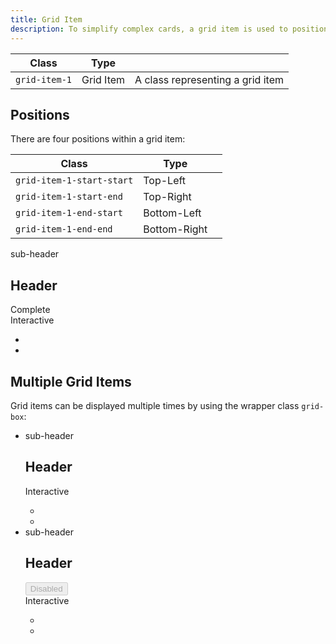 ```yaml
---
title: Grid Item
description: To simplify complex cards, a grid item is used to position elements.
---
```


| Class         | Type      |                                  |
| ------------- | --------- | -------------------------------- |
| `grid-item-1` | Grid Item | A class representing a grid item |

## Positions

There are four positions within a grid item:

| Class                     | Type         |     |
| ------------------------- | ------------ | --- |
| `grid-item-1-start-start` | Top-Left     |     |
| `grid-item-1-start-end`   | Top-Right    |     |
| `grid-item-1-end-start`   | Bottom-Left  |     |
| `grid-item-1-end-end`     | Bottom-Right |     |

<Preview>
  <div class="card u-margin-auto">
    <div class="grid-item-1">
        <div class="grid-item-1-start-start">
            <div class="eyebrow-heading-3">sub-header</div>
            <h2 class="heading-level-6 u-margin-block-start-8">Header</h2>
        </div>
        <div class="grid-item-1-start-end">
            <div class="status is-complete">
                <span class="status-icon">
                </span>
                <span class="text">Complete</span>
            </div>
        </div>
        <div class="grid-item-1-end-start">
            <div class="u-flex u-gap-16 u-flex-wrap">
                <div class="tag">
                    <span class="icon-duplicate" aria-hidden="true"></span>
                    <span class="text">Interactive</span>
                </div>
            </div>
        </div>
        <div class="grid-item-1-end-end">
            <ul class="icons u-flex u-gap-8">
                <li><span class="icon-lock-closed" aria-hidden="true" aria-label="Secure [OR] unsecure"></span></li>
                <li><span class="icon-shield-check" aria-hidden="true" aria-label="Safe [OR] unsafe"></span></li>
            </ul>
        </div>
    </div>

</div>

</Preview>

## Multiple Grid Items

Grid items can be displayed multiple times by using the wrapper class `grid-box`:

<Preview>
<ul class="grid-box u-margin-auto" style="--grid-gap:2rem; --grid-item-size:18rem;">
    <li>
        <div class="card">
            <div class="grid-item-1">
                <div class="grid-item-1-start-start">
                    <div class="eyebrow-heading-3">sub-header</div>
                    <h2 class="heading-level-6 u-margin-block-start-8">Header</h2>
                </div>
                <div class="grid-item-1-end-start">
                    <div class="u-flex u-gap-16 u-flex-wrap">
                        <div class="tag">
                            <span class="icon-duplicate" aria-hidden="true"></span>
                            <span class="text">Interactive</span>
                        </div>
                    </div>
                </div>
                <div class="grid-item-1-end-end">
                    <ul class="icons u-flex u-gap-8">
                        <li><span class="icon-lock-closed" aria-hidden="true" aria-label="Secure [OR] unsecure"></span></li>
                        <li><span class="icon-shield-check" aria-hidden="true" aria-label="Safe [OR] unsafe"></span></li>
                    </ul>
                </div>
            </div>
        </div>
    </li>
    <li>
        <div class="card">
            <div class="grid-item-1">
                <div class="grid-item-1-start-start">
                    <div class="eyebrow-heading-3">sub-header</div>
                    <h2 class="heading-level-6 u-margin-block-start-8">Header</h2>
                </div>
                <div class="grid-item-1-start-end">
                    <div class="status">
                        <button class="tag" disabled>
                            <span class="text">Disabled</span>
                        </button>
                    </div>
                </div>
                <div class="grid-item-1-end-start">
                    <div class="u-flex u-gap-16 u-flex-wrap">
                        <div class="tag">
                            <span class="icon-duplicate" aria-hidden="true"></span>
                            <span class="text">Interactive</span>
                        </div>
                    </div>
                </div>
                <div class="grid-item-1-end-end">
                    <ul class="icons u-flex u-gap-8">
                        <li><span class="icon-lock-closed u-opacity-0-2" aria-hidden="true" aria-label="Secure [OR] unsecure"></span></li>
                        <li><span class="icon-shield-check u-opacity-0-2" aria-hidden="true" aria-label="Safe [OR] unsafe"></span></li>
                    </ul>
                </div>
            </div>
        </div>
    </li>
</ul>

</Preview>
